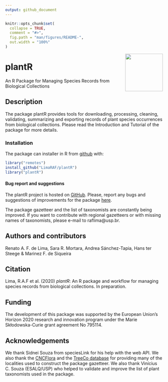 ```yaml
---
output: github_document
---
```


<!-- README.md is generated from README.Rmd. Please edit that file -->

```r
knitr::opts_chunk$set(
  collapse = TRUE,
  comment = "#>",
  fig.path = "man/figures/README-",
  out.width = "100%"
)
```

<img src="https://raw.githubusercontent.com/liibre/plantR_logo/master/figs/plantR_logo.png?token=AA4OYDE3TMIXBWRYVMNCINC72PIUY" align="right" alt="" width="120" />

# plantR


An R Package for Managing Species Records from Biological Collections


## Description

The package plantR provides tools for downloading, processing, cleaning,
validating, summarizing and exporting records of plant species occurrences from
biological collections. Please read the Introduction and Tutorial of the package for more details.
 
### Installation

The package can installer in R from [github](https://github.com/) with:

``` r
library("remotes")
install_github("LimaRAF/plantR")
library("plantR")
```

#### Bug report and suggestions

The  plantR project is  hosted  on  [GitHub](https://github.com/LimaRAF/plantR/).
Please, report any bugs and suggestions of improvements for the package
[here](https://github.com/LimaRAF/plantR/issues).

The package gazetteer and the list of taxonomists are constantly being improved.
If you want to contribute with regional gazetteers or with missing names of taxonomists, please e-mail to raflima@usp.br.


## Authors and contributors

Renato A. F. de Lima, Sara R. Mortara, Andrea Sánchez-Tapia, Hans ter Steege & Marinez F. de Siqueira 

## Citation

Lima, R.A.F et al. (2020) *plantR*: An R package and workflow for managing
  species records from biological collections. In preparation.

## Funding

The development of this package was supported by the European Union’s Horizon 2020 research and innovation program under the Marie Skłodowska-Curie grant agreement No 795114.

## Acknowledgements

We thank Sidnei Souza from speciesLink for his help with the web API.
We also thank the [CNCFlora](http://cncflora.jbrj.gov.br) and the [TreeCo database](http://labtrop.ib.usp.br/doku.php?id=projetos:treeco:start) for providing many of the localities used to construct the package gazetteer. We also thank Vinícius C. Souza (ESALQ/USP) who helped to validate and improve the list of plant taxonomists used in the package.
